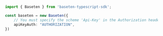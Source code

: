 ```typescript index.ts
import { Baseten } from 'baseten-typescript-sdk';

const baseten = new Baseten({
    // You must specify the scheme 'Api-Key' in the Authorization header. For example, `Authorization: Api-Key <Your_Api_Key>`
    apiKeyAuth: "AUTHORIZATION",
})
```